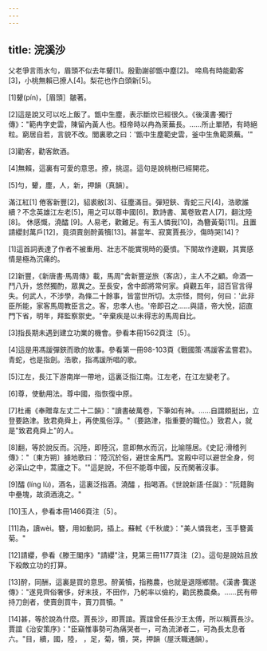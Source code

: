```yaml
---
---
---
```

title: 浣溪沙
---



父老爭言雨水勻，眉頭不似去年顰[1]。殷勤謝卻甑中塵[2]。 啼鳥有時能勸客[3]，小桃無賴已撩人[4]。梨花也作白頭新[5]。

[1]顰(pín)，［眉頭］皺著。

[2]這是說又可以吃上飯了。甑中生塵，表示斷炊已經很久。《後漢書·獨行傳》："範冉字史雲，陳留內黃人也。桓帝時以冉為萊蕪長。……所止單陋，有時絕粒。窮居自若，言貌不改。閭裏歌之曰：'甑中生塵範史雲，釜中生魚範萊蕪。'"

[3]勸客，勸客飲酒。

[4]無賴，這裏有可愛的意思。撩，挑逗。這句是說桃樹已經開花。

[5]勻，顰，塵，人，新，押韻（真韻）。

滿江紅[1] 倦客新豐[2]，貂裘敝[3]、征塵滿目。彈短鋏、青蛇三尺[4]，浩歌誰續？不念英雄江左老[5]，用之可以尊中國[6]。歎詩書、萬卷致君人[7]，翻沈陸[8]。 休感慨，澆醽 [9]。人易老，歡難足。有玉人憐我[10]，為簪黃菊[11]。且置請纓封萬戶[12]，竟須賣劍酧黃犢[13]。甚當年、寂寞賈長沙，傷時哭[14]？

[1]這首詞表達了作者不被重用、壯志不能實現時的憂憤。下闋故作達觀，其實感情是極為沉痛的。

[2]新豐，《新唐書·馬周傳》載，馬周"舍新豐逆旅（客店），主人不之顧。命酒一鬥八升，悠然獨酌，眾異之。至長安，舍中郎將常何家。貞觀五年，詔百官言得失。何武人，不涉學，為條二十餘事，皆當世所切。太宗怪，問何，何曰：'此非臣所能，家客馬周教臣言之。客，忠孝人也。'帝即召之……與語，帝大悅，詔直門下省，明年，拜監察禦史。"辛棄疾是以未得志的馬周自比。

[3]指長期未遇到建立功業的機會。參看本冊1562頁注〔5〕。

[4]這是用馮諼彈鋏而歌的故事。參看第一冊98-103頁《戰國策·馮諼客孟嘗君》。青蛇，也是指劍。浩歌，指馮諼所唱的歌。

[5]江左，長江下游南岸一帶地，這裏泛指江南。江左老，在江左變老了。

[6]尊，使動用法。尊中國，指恢復中原。

[7]杜甫《奉贈韋左丈二十二韻》："讀書破萬卷，下筆如有神。……自謂頗挺出，立登要路津。致君堯舜上，再使風俗淳。"（要路津，指重要的職位。）致君人，就是"致君堯舜上"的人。

[8]翻，等於說反而。沉陸，即陸沉，意即無水而沉，比喻隱居。《史記·滑稽列傳》："〔東方朔〕據地歌曰：'陸沉於俗，避世金馬門。宮殿中可以避世全身，何必深山之中，蒿廬之下。'"這是說，不但不能尊中國，反而閑著沒事。

[9]醽 (líng lù)，酒名，這裏泛指酒。澆醽 ，指喝酒。《世說新語·任誕》："阮籍胸中壘塊，故須酒澆之。"

[10]玉人，參看本冊1466頁注〔5〕。

[11]為，讀wèi。簪，用如動詞，插上。蘇軾《千秋歲》："美人憐我老，玉手簪黃菊。"

[12]請纓，參看《滕王閣序》"請纓"注，見第三冊1177頁注〔2〕。這句是說姑且放下殺敵立功的打算。

[13]酧，同酬，這裏是買的意思。酧黃犢，指務農，也就是退隱鄉間。《漢書·龔遂傳》："遂見齊俗奢侈，好末技，不田作，乃躬率以儉約，勸民務農桑。……民有帶持刀劍者，使賣劍買牛，賣刀買犢。"

[14]甚，等於說為什麼。賈長沙，即賈誼。賈誼曾任長沙王太傅，所以稱賈長沙。賈誼《治安策序》："臣竊惟事勢可為痛哭者一，可為流涕者二，可為長太息者六。"目，續，國，陸， ，足，菊，犢，哭，押韻（屋沃職通韻）。